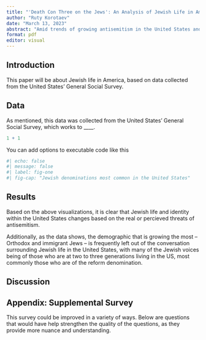 ```yaml
---
title: "'Death Con Three on the Jews': An Analysis of Jewish Life in America Amid Trends of Growing Antisemitism"
author: "Ruty Korotaev"
date: "March 13, 2023"
abstract: "Amid trends of growing antisemitism in the United States and across much of the Western world, this report will look at survey data of American Jews between the years 2000 and 2021. The report explored variables related to how Jewish respondents identified, how closely affiliated they were to their identities, as well as demographic data related to their specific Jewish denominations, spousal religion, and upbringing. This data demonstrates that over the last 20 years_____"
format: pdf
editor: visual
---
```


## Introduction

This paper will be about Jewish life in America, based on data collected from the United States' General Social Survey.

## Data

As mentioned, this data was collected from the United States' General Social Survey, which works to \_\_\_\_.

```r
1 + 1
```

You can add options to executable code like this

```r
#| echo: false
#| message: false
#| label: fig-one
#| fig-cap: "Jewish denominations most common in the United States"


```

## Results

Based on the above visualizations, it is clear that Jewish life and identity within the United States changes based on the real or percieved threats of antisemitism.

Additionally, as the data shows, the demographic that is growing the most -- Orthodox and immigrant Jews -- is frequently left out of the conversation surrounding Jewish life in the United States, with many of the Jewish voices being of those who are at two to three generations living in the US, most commonly those who are of the reform denomination.

## Discussion

## Appendix: Supplemental Survey

This survey could be improved in a variety of ways. Below are questions that would have help strengthen the quality of the questions, as they provide more nuance and understanding.
